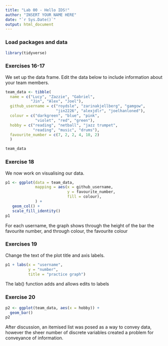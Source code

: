 ```yaml
---
title: "Lab 00 - Hello IDS!"
author: "INSERT YOUR NAME HERE"
date: "`r Sys.Date()`"
output: html_document
---
```


### Load packages and data

```r
library(tidyverse) 
```

### Exercises 16-17

We set up the data frame. Edit the data below to include information about your team members.

```r
team_data <- tibble(
  name = c("Lucy", "Zazzie", "Gabriel", 
           "Jin", "Alex", "Joel"),
  github_username = c("roydsle", "zarinakjellberg", "gamgow", 
                      "jin2226", "alexjdlr", "joelhanloned"), 
  colour = c("darkgreen", "blue", "pink", 
             "violet", "red", "green"),
  hobby = c("reading", "netball", "jazz trumpet", 
            "reading", "music", "drums"),
  favourite_number = c(7, 2, 2, 4, 10, 2)
  )

team_data
```

### Exercise 18

We now work on visualising our data. 

```r
p1 <- ggplot(data = team_data, 
             mapping = aes(x = github_username, 
                           y = favourite_number,
                           fill = colour), 
             ) +
   geom_col() +
   scale_fill_identity()
p1
```


For each username, the graph shows through the height of the bar the favourite number, and through colour, the favourite colour

### Exercises 19

Change the text of the plot title and axis labels.

```r
p1 + labs(x = "username", 
          y = "number",
          title = "practice graph")
```

The lab() function adds and allows edits to labels

### Exercise 20

```r
p2 <- ggplot(team_data, aes(x = hobby)) +
  geom_bar()
p2
```

After discussion, an itemised list was posed as a way to convey data, however the sheer number of discrete variables created a problem for conveyance of information.
